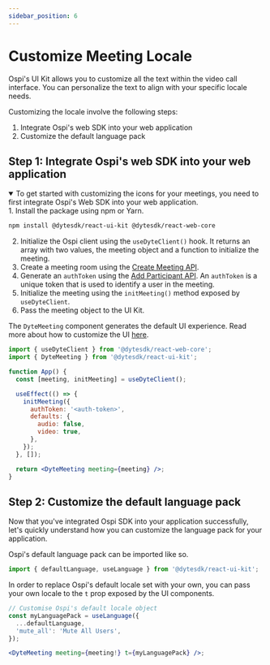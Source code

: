 ```yaml
---
sidebar_position: 6
---
```


# Customize Meeting Locale

Ospi's UI Kit allows you to customize all the text within the video call interface. You can personalize the text to align with your specific locale needs.

Customizing the locale involve the following steps:

1. Integrate Ospi's web SDK into your web application
2. Customize the default language pack

## Step 1: Integrate Ospi's web SDK into your web application

<details open>
    <summary>
        To get started with customizing the icons for your meetings, you need to first integrate Ospi's Web SDK into your web application.
    </summary>
    1. Install the package using npm or Yarn.

```bash npm2yarn
npm install @dytesdk/react-ui-kit @dytesdk/react-web-core
```

2. Initialize the Ospi client using the `useDyteClient()` hook. It returns an array with two values, the meeting object and a function to initialize the meeting.
3. Create a meeting room using the [Create Meeting API](/api#/operations/create_meeting).
4. Generate an `authToken` using the [Add Participant API](/api#/operations/add_participant). An `authToken` is a unique token that is used to identify a user in the meeting.
5. Initialize the meeting using the `initMeeting()` method exposed by `useDyteClient`.
6. Pass the meeting object to the UI Kit.

The `DyteMeeting` component generates the default UI experience. Read more about how to customize the UI [here](/react-ui-kit/basics/integrate).

```jsx
import { useDyteClient } from '@dytesdk/react-web-core';
import { DyteMeeting } from '@dytesdk/react-ui-kit';

function App() {
  const [meeting, initMeeting] = useDyteClient();

  useEffect(() => {
    initMeeting({
      authToken: '<auth-token>',
      defaults: {
        audio: false,
        video: true,
      },
    });
  }, []);

  return <DyteMeeting meeting={meeting} />;
}
```

</details>

## Step 2: Customize the default language pack

Now that you've integrated Ospi SDK into your application successfully, let's quickly understand how you can customize the language pack for your application.

Ospi's default language pack can be imported like so.

```jsx
import { defaultLanguage, useLanguage } from '@dytesdk/react-ui-kit';
```

In order to replace Ospi's default locale set with your own, you can pass your own locale to the `t` prop exposed by the UI components.

```jsx
// Customise Ospi's default locale object
const myLanguagePack = useLanguage({
  ...defaultLanguage,
  'mute_all': 'Mute All Users',
});

<DyteMeeting meeting={meeting!} t={myLanguagePack} />;
```


<DefaultLanguageI18N />

<head>
  <title>React UI Kit Customize Meeting Locale</title>
    <meta name="description" content="Learn how to customize meeting locale in React with Ospi's features. Follow our guide for effective customization and localization."/>
</head>
